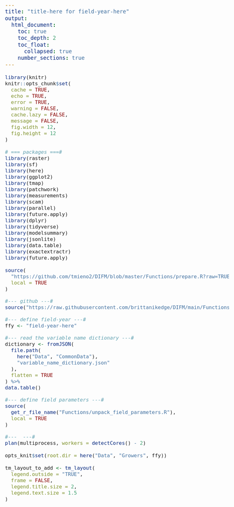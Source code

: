 ```yaml
---
title: "title-here for field-year-here"
output:
  html_document:
    toc: true
    toc_depth: 2
    toc_float:
      collapsed: true
    number_sections: true
---
```


<style type="text/css">

body{ /* Normal  */
      font-size: 20px;
  }
td {  /* Table  */
  font-size: 16px;
}
h1.title {
  font-size: 56px;
}
h1 { /* Header 1 */
  font-size: 48px;
}
h2 { /* Header 2 */
    font-size: 36px;
}
h3 { /* Header 3 */
  font-size: 24px;
}
code.r{ /* Code block */
    font-size: 16px;
}
</style>

```r
library(knitr)
knitr::opts_chunk$set(
  cache = TRUE,
  echo = TRUE,
  error = TRUE,
  warning = FALSE,
  cache.lazy = FALSE,
  message = FALSE,
  fig.width = 12, 
  fig.height = 12
)
```

```r
# === packages ===#
library(raster)
library(sf)
library(here)
library(ggplot2)
library(tmap)
library(patchwork)
library(measurements)
library(scam)
library(parallel)
library(future.apply)
library(dplyr)
library(tidyverse)
library(modelsummary)
library(jsonlite)
library(data.table)
library(exactextractr)
library(future.apply)
```

```r
source(
  "https://github.com/tmieno2/DIFM/blob/master/Functions/prepare.R?raw=TRUE",
  local = TRUE
)

#--- github ---#
source("https://raw.githubusercontent.com/brittanikedge/DIFM/main/Functions.R")

#--- define field-year ---#
ffy <- "field-year-here"  

#--- read the variable name dictionary ---#
dictionary <- fromJSON(
  file.path(
    here("Data", "CommonData"),
    "variable_name_dictionary.json"
  ),
  flatten = TRUE
) %>% 
data.table()

#--- define field parameters ---#
source(
  get_r_file_name("Functions/unpack_field_parameters.R"), 
  local = TRUE
)

#---  ---#
plan(multiprocess, workers = detectCores() - 2)
```

```r
opts_knit$set(root.dir = here("Data", "Growers", ffy))
```

```r
tm_layout_to_add <- tm_layout(
  legend.outside = "TRUE",
  frame = FALSE,
  legend.title.size = 2,
  legend.text.size = 1.5
)
```



